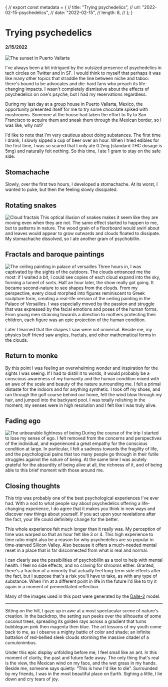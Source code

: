 
{
// export const metadata = {
// title: "Trying psychedelics",
// url: "2022-02-15-psychedelics",
// date: "2022-02-15",
// length: 8,
// };
}

# Trying psychedelics

#### 2/15/2022

![The sunset in Puerto Vallarta](/images/2022-02-15-psychedelics/sunset.jpg)

I've always been a bit intrigued by the outsized presence of psychedelics in tech circles on Twitter and in SF. I would think to myself that perhaps it was like many other topics that straddle the line between niche and taboo: there's bound to be advocates and die-hard fans who preach its life-changing impacts. I wasn't completely dismissive about the effects of psychedelics on one's psyche, but I had my reservations regardless.

During my last day at a group house in Puerto Vallarta, Mexico, the opportunity presented itself for me to try some chocolate spiked with mushrooms. Someone at the house had taken the effort to fly to San Francisco to acquire them and sneak them through the Mexican border, so I was like, why not?

I'd like to note that I'm very cautious about doing substances. The first time I drank, I slowly sipped a cup of beer over an hour. When I tried edibles for the first time, I was so scared that I only ate 0.2mg (standard THC dosage is 5mg) and naturally felt nothing. So this time, I ate 1 gram to stay on the safe side.

## Stomachache

Slowly, over the first two hours, I developed a stomachache. At its worst, I wanted to puke, but then the feeling slowly dissipated.

## Rotating snakes

![Cloud fractals](/images/2022-02-15-psychedelics/cloud-fractal.jpg)
This optical illusion of snakes makes it seem like they are moving even when they are not. The same effect started to happen to me, but to patterns in nature. The wood grain of a floorboard would swirl about and leaves would appear to grow outwards and clouds floated to dissipate. My stomachache dissolved, so I ate another gram of psychobillin.

## Fractals and baroque paintings

![The ceiling painting in palace of versailles](/images/2022-02-15-psychedelics/ceiling.jpg)
Three hours in, I was captivated by the sights of the outdoors. The clouds entranced me the most: if I waited a bit, I could see copies of each cloud expand into the sky, forming a tunnel of sorts. Half an hour later, the show really got going. It became second-nature to see shapes from the clouds. From my perspective, every cloud morphed into figures reminiscent to Greek sculpture form, creating a real-life version of the ceiling painting in the Palace of Versailles. I was especially moved by the passion and struggle that was expressed by the facial emotions and poses of the human forms. From young men straining towards a direction to mothers protecting their children, each figure was an epic projection of the human condition.

Later I learned that the shapes I saw were not universal. Beside me, my physics buff friend saw angles, fractals, and other mathematical forms in the clouds.

## Return to monke

By this point I was feeling an overwhelming wonder and inspiration for the sights I was seeing. If I had to distill it to words, it would probably be a conscious awareness of my humanity and the human condition mixed with an awe of the scale and beauty of the nature surrounding me. I felt a primal distaste for the indoors and for anything synthetic. I took off my shoes, and ran through the golf course behind our home, felt the wind blow through my hair, and jumped into the backyard pool. I was totally relishing in the moment; my senses were in high resolution and I felt like I was truly alive.

## Fading ego

![The unbearable lightness of being](/images/2022-02-15-psychedelics/lightness.jpg)
During the course of the trip I started to lose my sense of ego. I felt removed from the concerns and perspectives of the individual, and experienced a great empathy for the conscious condition at large. In particular, I felt a sadness towards the fragility of life, and the psychological pains that too many people go through in their futile struggles against the nature of being. At the same time I was acutely grateful for the absurdity of being alive at all, the richness of it, and of being able to this brief moment with those around me.

## Closing thoughts

This trip was probably one of the best psychological experiences I've ever had. With a nod to what people say about psychedelics offering a life-changing experience, I do agree that it makes you think in new ways and discover new things about yourself. If you act upon your revelations after the fact, your life could definitely change for the better.

This whole experience felt much longer than it really was. My perception of time was warped so that an hour felt like 3 or 4. This high experience to time ratio might also be a reason for why psychedelics are so popular in time-starved Silicon Valley. Also because it offers a much-needed mental reset in a place that is far disconnected from what is real and normal.

I can clearly see the possibilities of psychobillin as a tool to help with mental health. I feel no side effects, and no craving for shrooms either. Granted, there's a fraction of a minority that actually feel long-term side effects after the fact, but I suppose that's a risk you'll have to take, as with any type of substance. When I'm at a different point in life in the future I'd like to try it again in a moment of premeditated reflection.

Many of the images used in this post were generated by the [Dalle-2](https://openai.com/dall-e-2/) model.

---

Sitting on the hill, I gaze up in awe at a most spectacular scene of nature's creation. In the backdrop, the setting sun peeks over the silhouette of some coconut trees, spreading its golden rays across a gradient that turns bubblegum pink then magenta then blue. The art lessons of my youth come back to me, as I observe a mighty battle of color and shade; an infinite battalion of red-bellied sleek clouds storming the massive citadel of a cumulonimbus.

Under this epic display unfolding before me, I feel small like an ant. In this moment of clarity, the past and future fade away. The only thing that's real is the view, the Mexican wind on my face, and the wet grass in my hands. Beside me, someone says quietly: “This is how I'd like to die”. Surrounded by my friends, I was in the most beautiful place on Earth. Sighing a little, I lie down and cry tears of joy.
